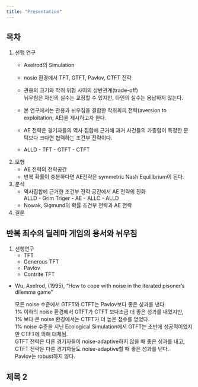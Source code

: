 ```yaml
---
title: "Presentation"
---
```


## 목차

1. 선행 연구
    - Axelrod의 Simulation
    - nosie 환경에서 TFT, GTFT, Pavlov, CTFT 전략
    - 관용의 크기와 착취 위험 사이의 상반관계(trade-off)  
      뉘우침은 자신의 실수는 교정할 수 있지만, 타인의 실수는 용납하지 않는다.  
    - 본 연구에서는 관용과 뉘우침을 결합한 착취회피 전략(aversion to exploitation; AE)을 제시하고자 한다.  
    - AE 전략은 경기자들의 역사 집합에 근거해 과거 사건들의 가중합이 특정한 문턱보다 크다면 협력하는 조건부 전략이다.


    - ALLD - TFT - GTFT - CTFT

2. 모형
    - AE 전략의 전략공간
    - 반복 확률이 충분하다면 AE전략은 symmetric Nash Equilibrium이 된다.

3. 분석
    - 역사집합에 근거한 조건부 전략 공간에서 AE 전략의 진화  
      ALLD - Grim Triger - AE - ALLC - ALLD
    - Nowak, Sigmund의 확률 조건부 전략과 AE 전략



4. 결론


## 반복 죄수의 딜레마 게임의 용서와 뉘우침

1. 선행연구
    - TFT
    - Generous TFT
    - Pavlov
    - Contrite TFT
  
 * Wu, Axelrod, (1995), "How to cope with noise in the iterated pisoner's dilemma game"

     모든 noise 수준에서 GTFT와 CTFT는 Pavlov보다 좋은 성과를 낸다.  
     1% 이하의 noise 환경에서 GTFT가 CTFT 보다조금 더 좋은 성과를 내었지만,  
     1% 보다 큰 noise 환경에서는 CTFT가 더 높은 점수를 얻었다.  
     1% noise 수준을 지닌 Ecological Simulation에서 GTFT는 초반에 성공적이었지만 CTFT에 의해 대체됨.  
     GTFT 전략은 다른 경기자들이 noise-adaptive하지 않을 때 좋은 성과를 내고,   
     CTFT 전략은 다른 경기자들도 noise-adaptive할 때 좋은 성과를 낸다.  
     Pavlov는 robust하지 않다.
     


## 제목 2
